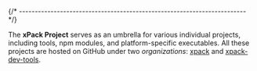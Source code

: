 
{/* ------------------------------------------------------------------------ */}

The **xPack Project** serves as an umbrella for
various individual projects, including tools, npm modules, and
platform-specific executables. All these projects are hosted on
GitHub under two
_organizations_: [xpack](https://github.com/xpack/) and
[xpack-dev-tools](ttps://github.com/xpack-dev-tools/).
